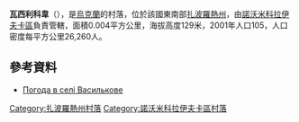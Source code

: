 {{coord|47|48|30|N|35|51|24|E|scale:100000|display=title}}

'''瓦西利科韋'''（{{lang-uk|Василькове}}），是[[烏克蘭|烏克蘭]]的村落，位於該國東南部[[扎波羅熱州|扎波羅熱州]]，由[[諾沃米科拉伊夫卡區|諾沃米科拉伊夫卡區]]負責管轄，面積0.004平方公里，海拔高度129米，2001年人口105，人口密度每平方公里26,260人。

==參考資料==
* [http://weather.in.ua/ua/zaporozhskaja/2639 Погода в селі Василькове] {{Wayback|url=http://weather.in.ua/ua/zaporozhskaja/2639 |date=20160305094048 }}

[[Category:扎波羅熱州村落|Category:扎波羅熱州村落]]
[[Category:諾沃米科拉伊夫卡區村落|Category:諾沃米科拉伊夫卡區村落]]


{{Zaporizhia-geo-stub}}